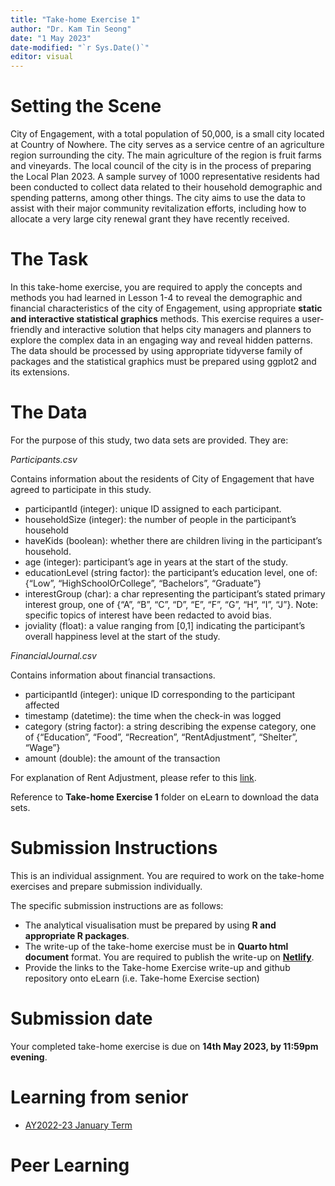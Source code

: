 ```yaml
---
title: "Take-home Exercise 1"
author: "Dr. Kam Tin Seong"
date: "1 May 2023"
date-modified: "`r Sys.Date()`"
editor: visual
---
```


# Setting the Scene

City of Engagement, with a total population of 50,000, is a small city located at Country of Nowhere.  The city serves as a service centre of an agriculture region surrounding the city.  The main agriculture of the region is fruit farms and vineyards.  The local council of the city is in the process of preparing the Local Plan 2023.  A sample survey of 1000 representative residents had been conducted to collect data related to their household demographic and spending patterns, among other things.  The city aims to use the data to assist with their major community revitalization efforts, including how to allocate a very large city renewal grant they have recently received.       

# The Task

In this take-home exercise, you are required to apply the concepts and methods you had learned in Lesson 1-4 to reveal the demographic and financial characteristics of the city of Engagement, using appropriate **static and interactive statistical graphics** methods. This exercise requires a user-friendly and interactive solution that helps city managers and planners to explore the complex data in an engaging way and reveal hidden patterns. The data should be processed by using appropriate tidyverse family of packages and the statistical graphics must be prepared using ggplot2 and its extensions.

# The Data

For the purpose of this study, two data sets are provided. They are:

*Participants.csv*

Contains information about the residents of City of Engagement that have agreed to participate in this study.

-   participantId (integer): unique ID assigned to each participant.
-   householdSize (integer): the number of people in the participant’s household
-   haveKids (boolean): whether there are children living in the participant’s household.
-   age (integer): participant’s age in years at the start of the study.
-   educationLevel (string factor): the participant’s education level, one of:
{"Low", "HighSchoolOrCollege", "Bachelors", "Graduate"}
-   interestGroup (char): a char representing the participant's stated primary interest group, one of {"A", "B", "C", "D", "E", "F", "G", "H", "I", "J"}. Note: specific topics of interest have been redacted to avoid bias.
-   joviality (float): a value ranging from [0,1] indicating the participant’s overall happiness level at the start of the study.

*FinancialJournal.csv*

Contains information about financial transactions.

-   participantId (integer): unique ID corresponding to the participant affected
-   timestamp (datetime): the time when the check-in was logged
-   category (string factor): a string describing the expense category, one of {“Education”, “Food”, “Recreation”, “RentAdjustment”, “Shelter”, “Wage”}
-   amount (double): the amount of the transaction

For explanation of Rent Adjustment, please refer to this [link](https://www.lawinsider.com/dictionary/rent-adjustment-amount).

::: callout-note
Reference to **Take-home Exercise 1** folder on eLearn to download the data sets.
:::

# Submission Instructions

This is an individual assignment. You are required to work on the take-home exercises and prepare submission individually.

The specific submission instructions are as follows:

-   The analytical visualisation must be prepared by using **R and appropriate R packages**.
-   The write-up of the take-home exercise must be in **Quarto html document** format. You are required to publish the write-up on [**Netlify**](https://www.netlify.com/).
-   Provide the links to the Take-home Exercise write-up and github repository onto eLearn (i.e. Take-home Exercise section)

# Submission date

Your completed take-home exercise is due on **14th May 2023, by 11:59pm evening**.

# Learning from senior

- [AY2022-23 January Term](https://isss608-ay2022-23jan.netlify.app/take-home_ex/th_ex03#peer-learning-1)

# Peer Learning

